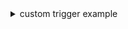 <details><summary >custom trigger example</summary>

```jsx dark
export const Trigger = forwardRef(({ onClick, ...rest }, ref) => (
    <button
        {...rest}
        onClick={onClick}
        ref={ref}
    >
        Toggle
    </button>
));
```
</details>
